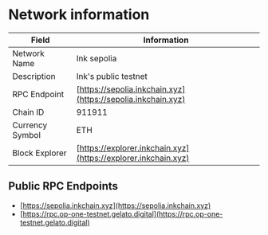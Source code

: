 # Network information

| Field           | Information                                                    |
| --------------- | -------------------------------------------------------------- |
| Network Name    | Ink sepolia                                                    |
| Description     | Ink's public testnet                                           |
| RPC Endpoint    | [https://sepolia.inkchain.xyz](https://sepolia.inkchain.xyz)   |
| Chain ID        | 911911                                                         |
| Currency Symbol | ETH                                                            |
| Block Explorer  | [https://explorer.inkchain.xyz](https://explorer.inkchain.xyz) |

## Public RPC Endpoints

* [https://sepolia.inkchain.xyz](https://sepolia.inkchain.xyz)
* [https://rpc.op-one-testnet.gelato.digital](https://rpc.op-one-testnet.gelato.digital)
